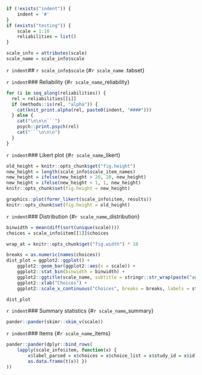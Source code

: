 ```r
if (!exists("indent")) {
	indent = '#'
}
if (exists("testing")) {
	scale = 1:10
	reliabilities = list()
}

scale_info = attributes(scale)
scale_name = scale_info$scale
```

`r indent`## `r scale_info$scale` {#`r scale_name` .tabset}

`r indent`### Reliability {#`r scale_name`_reliability}
```r
for (i in seq_along(reliabilities)) {
  rel = reliabilities[[i]]
  if (methods::is(rel, "alpha")) {
    cat(knit_print.alpha(rel, paste0(indent, "####")))
  } else {
    cat("\n\n\n```")
    psych::print.psych(rel)
    cat("```\n\n\n")
  }
}
```

`r indent`### Likert plot {#`r scale_name`_likert}

```r
old_height = knitr::opts_chunk$get("fig.height")
new_height = length(scale_info$scale_item_names)
new_height = ifelse(new_height > 20, 20, new_height)
new_height = ifelse(new_height < 1, 1, new_height)
knitr::opts_chunk$set(fig.height = new_height)
```
```r
graphics::plot(formr_likert(scale_info$item, results))
knitr::opts_chunk$set(fig.height = old_height)
```


`r indent`### Distribution {#`r scale_name`_distribution}
```r
binwidth = mean(diff(sort(unique(scale))))
choices = scale_info$item[[1]]$choices

wrap_at = knitr::opts_chunk$get("fig.width") * 10
```
```r
breaks = as.numeric(names(choices))
dist_plot = ggplot2::ggplot() +
	ggplot2::geom_bar(ggplot2::aes(x = scale)) +
	ggplot2::stat_bin(binwidth = binwidth) + 
	ggplot2::ggtitle(scale_name, subtitle = stringr::str_wrap(paste("aggregated over", length(scale_info$item), "items"), wrap_at)) + 
	ggplot2::xlab("Choices") + 
	ggplot2::scale_x_continuous("Choices", breaks = breaks, labels = stringr::str_wrap(unlist(choices), 15), limits = range(breaks))

dist_plot
```

`r indent`### Summary statistics {#`r scale_name`_summary}
```r
pander::pander(skimr::skim_v(scale))
```

`r indent`### Items {#`r scale_name`_items}

```r
pander::pander(dplyr::bind_rows(
	lapply(scale_info$item, function(x) { 
		x$label_parsed = x$choices = x$choice_list = x$study_id = x$id = NULL
		as.data.frame(t(x)) })
))
```

